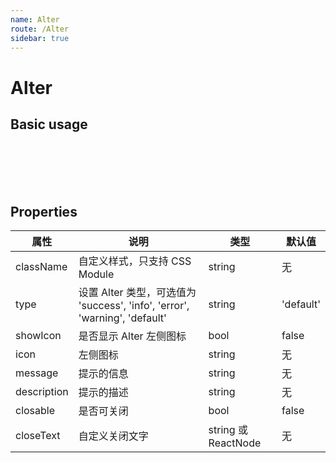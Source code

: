 ```yaml
---
name: Alter
route: /Alter
sidebar: true
---
```



# Alter

## Basic usage

<Playground>
  <Alter
    closable
    showIcon
    message="default"
    description="This is an default message about copywriting."
  />
  <br />
  <Alter
    closable
    showIcon
    type="info"
    message="info"
    description="This is an default info about copywriting."
  />
  <br />
  <Alter
    closable
    showIcon
    type="success"
    message="success"
    description="This is an default success about copywriting."
  />
  <br />
  <Alter
    closable
    showIcon
    type="warning"
    message="warning"
    description="This is an default warning about copywriting."
  />
  <br />
  <Alter
    closable
    showIcon
    type="error"
    message="error"
    description="This is an default error about copywriting."
  />
</Playground>

## Properties

| 属性 | 说明 | 类型 | 默认值 |
| ---- | ---- | ---- | ---- |
| className | 自定义样式，只支持 CSS Module | string | 无 |
| type | 设置 Alter 类型，可选值为 'success', 'info', 'error', 'warning', 'default' | string | 'default' |
| showIcon | 是否显示 Alter 左侧图标 | bool | false |
| icon | 左侧图标 | string | 无 |
| message | 提示的信息 | string | 无 |
| description | 提示的描述 | string | 无 |
| closable | 是否可关闭 | bool | false |
| closeText | 自定义关闭文字 | string 或 ReactNode | 无 |
